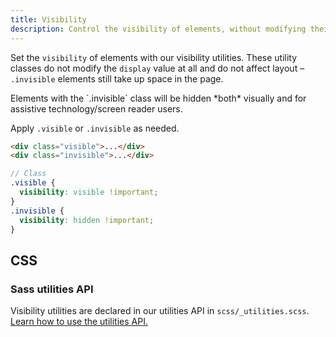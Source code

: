 ```yaml
---
title: Visibility
description: Control the visibility of elements, without modifying their display, with visibility utilities.
---
```


Set the `visibility` of elements with our visibility utilities. These utility classes do not modify the `display` value at all and do not affect layout – `.invisible` elements still take up space in the page.

<Callout type="warning">
Elements with the `.invisible` class will be hidden *both* visually and for assistive technology/screen reader users.
</Callout>

Apply `.visible` or `.invisible` as needed.

```html
<div class="visible">...</div>
<div class="invisible">...</div>
```

```scss
// Class
.visible {
  visibility: visible !important;
}
.invisible {
  visibility: hidden !important;
}
```

## CSS

### Sass utilities API

Visibility utilities are declared in our utilities API in `scss/_utilities.scss`. [Learn how to use the utilities API.]([[docsref:/utilities/api#using-the-api]])

<ScssDocs name="utils-visibility" file="scss/_utilities.scss" />
